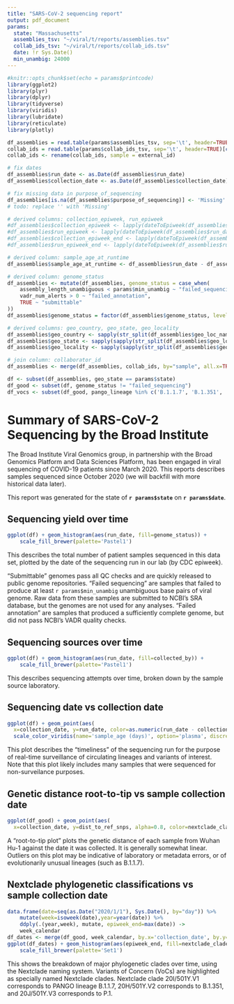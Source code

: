```yaml
---
title: "SARS-CoV-2 sequencing report"
output: pdf_document
params:
  state: "Massachusetts"
  assemblies_tsv: "~/viral/t/reports/assemblies.tsv"
  collab_ids_tsv: "~/viral/t/reports/collab_ids.tsv"
  date: !r Sys.Date()
  min_unambig: 24000
---
```


```r
#knitr::opts_chunk$set(echo = params$printcode)
library(ggplot2)
library(plyr)
library(dplyr)
library(tidyverse)
library(viridis)
library(lubridate)
library(reticulate)
library(plotly)
```

```r
df_assemblies = read.table(params$assemblies_tsv, sep='\t', header=TRUE)
collab_ids = read.table(params$collab_ids_tsv, sep='\t', header=TRUE)[c('external_id', 'collaborator_id')]
collab_ids <- rename(collab_ids, sample = external_id)
```


```r

# fix dates
df_assemblies$run_date <- as.Date(df_assemblies$run_date)
df_assemblies$collection_date <- as.Date(df_assemblies$collection_date)

# fix missing data in purpose_of_sequencing
df_assemblies[is.na(df_assemblies$purpose_of_sequencing)] <- 'Missing'
# todo: replace '' with 'Missing'

# derived columns: collection_epiweek, run_epiweek
#df_assemblies$collection_epiweek <- lapply(dateToEpiweek(df_assemblies$collection_date), function(i) paste0(i$year, 'W', i$weekno))
#df_assemblies$run_epiweek <- lapply(dateToEpiweek(df_assemblies$run_date), function(i) paste0(i$year, 'W', i$weekno))
#df_assemblies$collection_epiweek_end <- lapply(dateToEpiweek(df_assemblies$collection_date), function(i) epiweekToDate(i$year, i$weekno)$d1)
#df_assemblies$run_epiweek_end <- lapply(dateToEpiweek(df_assemblies$run_date), function(i) epiweekToDate(i$year, i$weekno)$d1)

# derived column: sample_age_at_runtime
df_assemblies$sample_age_at_runtime <- df_assemblies$run_date - df_assemblies$collection_date

# derived column: genome_status
df_assemblies <- mutate(df_assemblies, genome_status = case_when(
	assembly_length_unambiguous < params$min_unambig ~ "failed_sequencing",
	vadr_num_alerts > 0 ~ "failed_annotation",
	TRUE ~ "submittable"
))
df_assemblies$genome_status = factor(df_assemblies$genome_status, levels=c('failed_sequencing', 'failed_annotation', 'submittable'))

# derived columns: geo_country, geo_state, geo_locality
df_assemblies$geo_country <- sapply(str_split(df_assemblies$geo_loc_name, ": "), function(x) x[1])
df_assemblies$geo_state <- sapply(sapply(str_split(df_assemblies$geo_loc_name, ": "), function(x) x[2]), function(y) y[1])
df_assemblies$geo_locality <- sapply(sapply(str_split(df_assemblies$geo_loc_name, ": "), function(x) x[2]), function(y) y[2])

# join column: collaborator_id
df_assemblies <- merge(df_assemblies, collab_ids, by="sample", all.x=TRUE)

```

```r
df <- subset(df_assemblies, geo_state == params$state)
df_good <- subset(df, genome_status != "failed_sequencing")
df_vocs <- subset(df_good, pango_lineage %in% c('B.1.1.7', 'B.1.351', 'P.1'))

```


# Summary of SARS-CoV-2 Sequencing by the Broad Institute

The Broad Institute Viral Genomics group, in partnership with the Broad Genomics Platform and
Data Sciences Platform, has been engaged in viral sequencing of COVID-19 patients since March 2020.
This reports describes samples sequenced since October 2020 (we will backfill with more historical data
later).

This report was generated for the state of **`r params$state`** on **`r params$date`**.



## Sequencing yield over time

```r
ggplot(df) + geom_histogram(aes(run_date, fill=genome_status)) +
	scale_fill_brewer(palette='Pastel1')
```

This describes the total number of patient samples sequenced in this data set,
plotted by the date of the sequencing run in our lab (by CDC epiweek).

"Submittable" genomes pass all QC checks and are quickly released to public genome repositories.
"Failed sequencing" are samples that failed to produce at least `r params$min_unambig` unambiguous base pairs of
viral genome. Raw data from these samples are submitted to NCBI's SRA database, but the genomes
are not used for any analyses. "Failed annotation" are samples that produced a sufficiently complete
genome, but did not pass NCBI's VADR quality checks.


## Sequencing sources over time

```r
ggplot(df) + geom_histogram(aes(run_date, fill=collected_by)) +
	scale_fill_brewer(palette='Pastel1')
```

This describes sequencing attempts over time, broken down by the sample source laboratory.


## Sequencing date vs collection date

```r
ggplot(df) + geom_point(aes(
  x=collection_date, y=run_date, color=as.numeric(run_date - collection_date, units="days"))) +
  scale_color_viridis(name='sample_age (days)', option='plasma', discrete=FALSE) + geom_abline()
```

This plot describes the "timeliness" of the sequencing run for the purpose of real-time surveillance of circulating lineages and variants of interest. Note that this plot likely includes many samples that were sequenced for non-surveilance purposes.


## Genetic distance root-to-tip vs sample collection date

```r
ggplot(df_good) + geom_point(aes(
  x=collection_date, y=dist_to_ref_snps, alpha=0.8, color=nextclade_clade)) + scale_colour_brewer(name='Nextclade Clade', palette='Paired')
```

A "root-to-tip plot" plots the genetic distance of each sample from Wuhan Hu-1 against the date it was collected. It is generally somewhat linear. Outliers on this plot may be indicative of laboratory or metadata errors, or of evolutionarily unusual lineages (such as B.1.1.7).


## Nextclade phylogenetic classifications vs sample collection date

```r
data.frame(date=seq(as.Date("2020/1/1"), Sys.Date(), by="day")) %>% 
    mutate(week=isoweek(date),year=year(date)) %>% 
    ddply(.(year,week), mutate, epiweek_end=max(date)) ->
    week_calendar
df_dates <- merge(df_good, week_calendar, by.x='collection_date', by.y='date')
ggplot(df_dates) + geom_histogram(aes(epiweek_end, fill=nextclade_clade)) +
	scale_fill_brewer(palette='Set1')
```

This shows the breakdown of major phylogenetic clades over time, using the Nextclade naming system. Variants of Concern (VoCs) are highlighted as specially named Nextclade clades. Nextclade clade 20I/501Y.V1 corresponds to PANGO lineage B.1.1.7, 20H/501Y.V2 corresponds to B.1.351, and 20J/501Y.V3 corresponds to P.1.
